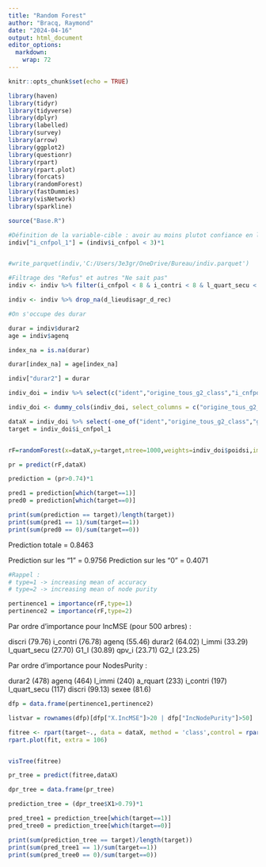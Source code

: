 ```yaml
---
title: "Random Forest"
author: "Bracq, Raymond"
date: "2024-04-16"
output: html_document
editor_options: 
  markdown: 
    wrap: 72
---
```



```r
knitr::opts_chunk$set(echo = TRUE)
```

```r
library(haven)
library(tidyr)
library(tidyverse)
library(dplyr)
library(labelled)
library(survey)
library(arrow)
library(ggplot2)
library(questionr)
library(rpart)
library(rpart.plot)
library(forcats)
library(randomForest)
library(fastDummies)
library(visNetwork)
library(sparkline)

```

```r
source("Base.R")
```



```r
#Définition de la variable-cible : avoir au moins plutot confiance en la police
indiv["i_cnfpol_1"] = (indiv$i_cnfpol < 3)*1


#write_parquet(indiv,'C:/Users/3e3gr/OneDrive/Bureau/indiv.parquet')

```

```r
#Filtrage des "Refus" et autres "Ne sait pas"
indiv <- indiv %>% filter(i_cnfpol < 8 & i_contri < 8 & l_quart_secu < 8 & l_immi < 8 & a_rquart < 8)

indiv <- indiv %>% drop_na(d_lieudisagr_d_rec)

```

```r
#On s'occupe des durar

durar = indiv$durar2
age = indiv$agenq

index_na = is.na(durar)

durar[index_na] = age[index_na]

indiv["durar2"] = durar

```


```r
indiv_doi = indiv %>% select(c("ident","origine_tous_g2_class","i_cnfpol_1","sexee","group1_code","agenq","durar2","i_contri","l_quart_secu","l_immi","qpv_i","a_rquart","poidsi","discri","d_lieudisagr_d_rec","compor_discri"))

indiv_doi <- dummy_cols(indiv_doi, select_columns = c("origine_tous_g2_class","group1_code","compor_discri","d_lieudisagr_d_rec"))
```



```r


dataX = indiv_doi %>% select(-one_of("ident","origine_tous_g2_class","group1_code","poidsi","i_cnfpol_1"))
target = indiv_doi$i_cnfpol_1


rF=randomForest(x=dataX,y=target,ntree=1000,weights=indiv_doi$poidsi,importance=TRUE)


```

```r
pr = predict(rF,dataX)
```

```r

prediction = (pr>0.74)*1

pred1 = prediction[which(target==1)]
pred0 = prediction[which(target==0)]

print(sum(prediction == target)/length(target))
print(sum(pred1 == 1)/sum(target==1))
print(sum(pred0 == 0)/sum(target==0))

```

Prediction totale = 0.8463

Prediction sur les "1" = 0.9756
Prediction sur les "0" = 0.4071


```r
#Rappel : 
# type=1 -> increasing mean of accuracy
# type=2 -> increasing mean of node purity

pertinence1 = importance(rF,type=1)
pertinence2 = importance(rF,type=2)
```

Par ordre d'importance pour IncMSE (pour 500 arbres) :

discri (79.76)
i_contri (76.78)
agenq (55.46)
durar2 (64.02)
l_immi (33.29)
l_quart_secu (27.70)
G1_I (30.89)
qpv_i (23.71)
G2_I (23.25)


Par ordre d'importance pour NodesPurity :

durar2 (478)
agenq (464)
l_immi (240)
a_rquart (233)
i_contri (197)
l_quart_secu (117)
discri (99.13)
sexee (81.6)



```r
dfp = data.frame(pertinence1,pertinence2)

listvar = rownames(dfp)[dfp["X.IncMSE"]>20 | dfp["IncNodePurity"]>50]

```

```r
fitree <- rpart(target~., data = dataX, method = 'class',control = rpart.control(cp = 0.002))
rpart.plot(fit, extra = 106)


visTree(fitree)
```

```r
pr_tree = predict(fitree,dataX)

dpr_tree = data.frame(pr_tree)


```

```r

prediction_tree = (dpr_tree$X1>0.79)*1

pred_tree1 = prediction_tree[which(target==1)]
pred_tree0 = prediction_tree[which(target==0)]

print(sum(prediction_tree == target)/length(target))
print(sum(pred_tree1 == 1)/sum(target==1))
print(sum(pred_tree0 == 0)/sum(target==0))

```

